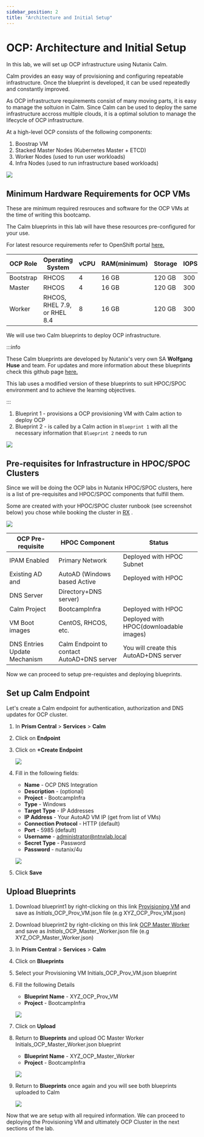 ```yaml
---
sidebar_position: 2
title: "Architecture and Initial Setup"
---
```


# OCP: Architecture and Initial Setup

In this lab, we will set up OCP infrastructure using Nutanix Calm.

Calm provides an easy way of provisioning and configuring repeatable
infrastructure. Once the blueprint is developed, it can be used
repeatedly and constantly improved.

As OCP infrastructure requirements consist of many moving parts, it is
easy to manage the soltuion in Calm. Since Calm can be used to deploy
the same infrastructure accross multiple clouds, it is a optimal
solution to manage the lifecycle of OCP infrastructure.

At a high-level OCP consists of the following components:

1.  Boostrap VM
2.  Stacked Master Nodes (Kubernetes Master + ETCD)
3.  Worker Nodes (used to run user workloads)
4.  Infra Nodes (used to run infrastructure based workloads)

![](import_bp_images/ocp_infra.png)

## Minimum Hardware Requirements for OCP VMs

These are minimum required resrouces and software for the OCP VMs at the
time of writing this bootcamp.

The Calm blueprints in this lab will have these resources pre-configured
for your use.

For latest resource requirements refer to OpenShift portal
[here.](https://docs.openshift.com/container-platform/4.9/installing/installing_platform_agnostic/installing-platform-agnostic.html#installation-minimum-resource-requirements_installing-platform-agnostic)


| OCP Role      | Operating System       | vCPU    | RAM(minimum) | Storage | IOPS |
| ------------- | ---------------------- | --------|  -----------|  --------- | -------- | 
| Bootstrap     | RHCOS                  | 4        | 16 GB       | 120 GB    | 300 | 
| Master        | RHCOS                  | 4        | 16 GB       | 120 GB    | 300 | 
| Worker        | RHCOS, RHEL 7.9, or  RHEL 8.4  | 8        | 16 GB       | 120 GB    | 300 | 


We will use two Calm blueprints to deploy OCP infrastructure.

:::info

These Calm blueprints are developed by Nutanix's very own SA **Wolfgang Huse** and team. For updates and more information about these blueprints check this github page [here.](https://github.com/nutanix/openshift/tree/calm-automation/automation/calm)

This lab uses a modified version of these blueprints to suit HPOC/SPOC environment and to achieve the learning objectives.

:::

1.  Blueprint 1 - provisions a OCP provisioning VM with Calm action to
    deploy OCP
2.  Blueprint 2 - is called by a Calm action in `Blueprint 1` with all the necessary information that `Blueprint 2` needs to run

![](import_bp_images/ocp_bp_actions.png)

## Pre-requisites for Infrastructure in HPOC/SPOC Clusters

Since we will be doing the OCP labs in Nutanix HPOC/SPOC clusters, here
is a list of pre-requisites and HPOC/SPOC components that fulfill them.

Some are created with your HPOC/SPOC cluster runbook (see screenshot
below) you chose while booking the cluster in [RX](https://rx.corp.nutanix.com/) .

![](import_bp_images/ocp_runbook.png)

| OCP Pre-requisite |  HPOC Component                   |  Status | 
| ------------------|  --------------------------------- | ------------------ | 
| IPAM Enabled      |  Primary Network                   | Deployed with HPOC Subnet | 
| Existing AD and   |  AutoAD (Windows based Active      | Deployed with HPOC | 
| DNS Server        |  Directory+DNS server)             |  | 
| Calm Project      |  BootcampInfra                     | Deployed with HPOC | 
| VM Boot images    |  CentOS, RHCOS, etc.               | Deployed with HPOC(downloadable images) | 
| DNS Entries Update Mechanism | Calm Endpoint to contact  AutoAD+DNS server| You will create this  AutoAD+DNS server   |   

Now we can proceed to setup pre-requistes and deploying blueprints.

## Set up Calm Endpoint 

Let's create a Calm endpoint for authentication, authorization and DNS updates for OCP cluster.

1.  In **Prism Central** > **Services** > **Calm**

2.  Click on **Endpoint**

3.  Click on **+Create Endpoint**

    ![](import_bp_images/ocp_calm_endpoint.png)

4.  Fill in the following fields:

    -   **Name** - OCP DNS Integration
    -   **Description** - (optional)
    -   **Project** - BootcampInfra
    -   **Type** - Windows
    -   **Target Type** - IP Addresses
    -   **IP Address** - Your AutoAD VM IP (get from list of VMs)
    -   **Connection Protocol** - HTTP (default)
    -   **Port** - 5985 (default)
    -   **Username** - <administrator@ntnxlab.local>
    -   **Secret Type** - Password
    -   **Password** - nutanix/4u

    ![](import_bp_images/ocp_create_endpoint.png)

5.  Click **Save**

## Upload Blueprints

1.  Download blueprint1 by right-clicking on this link [Provisioning VM](https://raw.githubusercontent.com/nutanix-japan/ocp-gitp/main/import_bp/XYZ_OCP_Prov_VM.json) and save as *Initials*_OCP_Prov_VM.json file (e.g XYZ_OCP_Prov_VM.json)

2.  Download blueprint2 by right-clicking on this link [OCP Master Worker](https://raw.githubusercontent.com/nutanix-japan/ocp-gitp/main/import_bp/XYZ_OCP_Master_Worker.json) and save as *Initials*_OCP_Master_Worker.json file (e.g XYZ_OCP_Master_Worker.json)

3.  In **Prism Central** > **Services** > **Calm**

4.  Click on **Blueprints**

5.  Select your Provisioning VM Initials_OCP_Prov_VM.json blueprint

6.  Fill the following Details

    -   **Blueprint Name** - XYZ_OCP_Prov_VM
    -   **Project** - BootcampInfra

    ![](import_bp_images/ocp_upload_bp.png)

7.  Click on **Upload**

8.  Return to **Blueprints** and upload OC Master Worker
    Initials_OCP_Master_Worker.json blueprint

    -   **Blueprint Name** - XYZ_OCP_Master_Worker
    -   **Project** - BootcampInfra

    ![](import_bp_images/ocp_upload_bp_mw.png)

9.  Return to **Blueprints** once again and you will see both blueprints
    uploaded to Calm

    ![](import_bp_images/ocp_bp_list.png)

Now that we are setup with all required information. We can proceed to deploying the Provisioning VM and ultimately OCP Cluster in the next sections of the lab.
